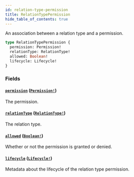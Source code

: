 ```yaml
---
id: relation-type-permission
title: RelationTypePermission
hide_table_of_contents: true
---
```



An association between a relation type and a permission.

```graphql
type RelationTypePermission {
  permission: Permission!
  relationType: RelationType!
  allowed: Boolean!
  lifecycle: Lifecycle!
}
```


### Fields

#### [`permission`](#) ([`Permission!`](/docs/directory-api-reference/schema/permissions/objects/permission))

The permission.


#### [`relationType`](#) ([`RelationType!`](/docs/directory-api-reference/schema/relation-types/objects/relation-type))

The relation type.


#### [`allowed`](#) ([`Boolean!`](/docs/directory-api-reference/schema/common/scalars/boolean))

Whether or not the permission is granted or denied.


#### [`lifecycle`](#) ([`Lifecycle!`](/docs/directory-api-reference/schema/common/objects/lifecycle))

Metadata about the lifecycle of the relation type permission.




